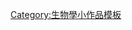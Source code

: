 {{asbox
| image = Austernseitling-1.jpg
| qualifier = 與[[真菌|真菌類]]相關
| category = 真菌類小作品
| tempsort = *
| name = Template:Fungus-stub
}}<noinclude>
[[Category:生物學小作品模板]]
</noinclude>